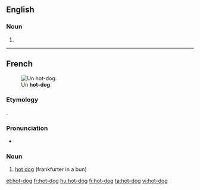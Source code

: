==English==

===Noun===
{{en-noun|head=[[hot]]-[[dog]]}}

# {{alternative spelling of|hot dog}}

----

==French==
{{wikipedia|lang=fr}}
[[Image:HotDog.jpg|thumb|Un '''hot-dog'''.]]

===Etymology===
{{borrowing|en|sort=hot dog|lang=fr}}.

===Pronunciation===
* {{IPA|/ɔt.dɔɡ/|lang=fr}}

===Noun===
{{fr-noun|m|sort=hot dog}}

# [[hot dog]] (frankfurter in a bun)

[[et:hot-dog]]
[[fr:hot-dog]]
[[hu:hot-dog]]
[[fi:hot-dog]]
[[ta:hot-dog]]
[[vi:hot-dog]]